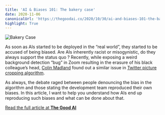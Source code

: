 ```yaml
---
title: 'AI & Biases 101: The bakery case'
date: 2020-11-06
canonicalUrl: 'https://thegoodai.co/2020/10/30/ai-and-biases-101-the-bakery-case/'
highlight: True
---
```


![Bakery Case](/content/2020-11-06-ai-and-biases-101-the-bakery-case/bakery-case.jpg)

As soon as AIs started to be deployed in the “real world”, they started to be
accused of being biased. Are AIs inherently racist or misogynistic, do they
always support the status quo ? Recently, while exposing a weird background
detection “bug” in Zoom resulting in the erasure of his black colleague’s head,
[Colin Madland](https://twitter.com/colinmadland) found out a similar issue in
[Twitter picture cropping algorithm](https://twitter.com/colinmadland/status/1307111816250748933?s=20).

As always, the debate raged between people denouncing the bias in the algorithm
and those stating the development team reproduced their own biases. In this
article, I want to help you understand how AIs end up reproducing such biases
and what can be done about that.

[Read the full article at **The Good AI**](https://thegoodai.co/2020/10/30/ai-and-biases-101-the-bakery-case/)

